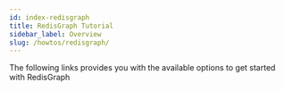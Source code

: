 ```yaml
---
id: index-redisgraph
title: RedisGraph Tutorial
sidebar_label: Overview
slug: /howtos/redisgraph/
---
```



The following links provides you with the available options to get started with RedisGraph

<div class="row">

<div class="col">
  <RedisCard
    title="Getting Started with RedisGraph"
    description="Getting Started with RedisGraph"
    page="/howtos/redisgraph/getting-started"
  />
</div>

<div class="col">
  <RedisCard
    title="Explore Python Code using RedisGraph"
    description="Explore Python code using RedisGraph"
    page="/howtos/redisgraph/explore-python-code"
  />
</div>

 <div class="col">
    <RedisCard
        title="How to visualize Graph data in Redis using RedisInsight"
        description="RedisGraph using RedisInsight"
        page="/howtos/redisgraph/using-redisinsight"
        />
 </div>
</div>
<div class="row">

<div class="col">
  <RedisCard
    title="How to query Graph data in Redis using Python"
    description="RedisGraph using Python"
    page="/howtos/redisgraph/using-python"
  />
</div>

<div class="col">
  <RedisCard
    title="How to query Graph data in Redis using Ruby"
    description="RedisGraph using Ruby"
    page="/howtos/redisgraph/using-ruby"
  />
</div>

 <div class="col">
     <RedisCard
        title="How to query Graph data in Redis using JavaScript"
        description="RedisGraph using JavaScript"
        page="/howtos/redisgraph/using-javascript"
        />
</div>
</div>
<div class="row">

<div class="col">
  <RedisCard
    title="How to query Graph data in Redis using Go"
    description="RedisGraph using Go"
    page="/howtos/redisgraph/using-go"
  />
</div>

<div class="col">
  <RedisCard
    title="How to query Graph data in Redis using Rust"
    description="RedisGraph using Rust"
    page="/howtos/redisgraph/using-rust"
  />
</div>

 <div class="col">
     <RedisCard
        title="How to build Movies database app using RedisGraph and NodeJS"
        description="Building Movies database app using Redis"
        page="/howtos/redisgraph/redisgraphmovies"
        />
 </div>
</div>

 <div class="row">

<div class="col">
  <RedisCard
    title="How to build RedisGraph databases from CSV inputs in Easy Steps"
    description="Building RedisGraph databases from CSV Inputs"
    page="/howtos/redisgraph/csvtograph"
  />
</div>

</div>
